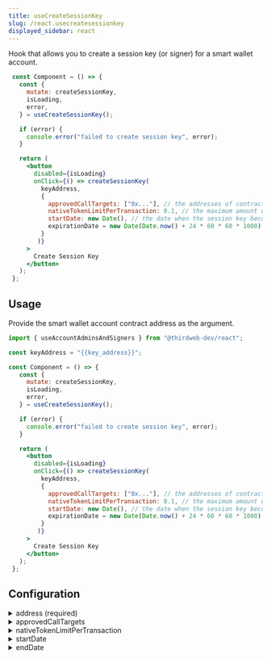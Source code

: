 ```yaml
---
title: useCreateSessionKey
slug: /react.usecreatesessionkey
displayed_sidebar: react
---
```


Hook that allows you to create a session key (or signer) for a smart wallet account.

```jsx
 const Component = () => {
   const {
     mutate: createSessionKey,
     isLoading,
     error,
   } = useCreateSessionKey();

   if (error) {
     console.error("failed to create session key", error);
   }

   return (
     <button
       disabled={isLoading}
       onClick={() => createSessionKey(
         keyAddress,
         {
           approvedCallTargets: ["0x..."], // the addresses of contracts that the session key can call
           nativeTokenLimitPerTransaction: 0.1, // the maximum amount of native token (in ETH) that the session key can spend per transaction
           startDate: new Date(), // the date when the session key becomes active
           expirationDate = new Date(Date.now() + 24 * 60 * 60 * 1000); // the date when the session key expires
         }
        )}
     >
       Create Session Key
     </button>
   );
 };
```

## Usage

Provide the smart wallet account contract address as the argument.

```jsx
import { useAccountAdminsAndSigners } from "@thirdweb-dev/react";

const keyAddress = "{{key_address}}";

const Component = () => {
   const {
     mutate: createSessionKey,
     isLoading,
     error,
   } = useCreateSessionKey();

   if (error) {
     console.error("failed to create session key", error);
   }

   return (
     <button
       disabled={isLoading}
       onClick={() => createSessionKey(
         keyAddress,
         {
           approvedCallTargets: ["0x..."], // the addresses of contracts that the session key can call
           nativeTokenLimitPerTransaction: 0.1, // the maximum amount of native token (in ETH) that the session key can spend per transaction
           startDate: new Date(), // the date when the session key becomes active
           expirationDate = new Date(Date.now() + 24 * 60 * 60 * 1000); // the date when the session key expires
         }
        )}
     >
       Create Session Key
     </button>
   );
 };
```

## Configuration

<details>
  <summary>address (required)</summary>
  <div>

### address

The address to add as an admin on the account as a `string`.

</div>
</details>

<details>
  <summary>approvedCallTargets</summary>
  <div>

### approvedCallTargets

An array of addresses that the session key can call as a `string[]`.

</div>
</details>

<details>
  <summary>nativeTokenLimitPerTransaction</summary>
  <div>

### nativeTokenLimitPerTransaction

The maximum amount of native token (in ETH) that the session key can spend per transaction as a `number`.

</div>
</details>

<details>
  <summary>startDate</summary>
  <div>

### startDate

The date when the session key becomes active as a `Date`.

</div>
</details>

<details>
  <summary>endDate</summary>
  <div>

### startDate

The date when the session key expires as a `Date`.

</div>
</details>
